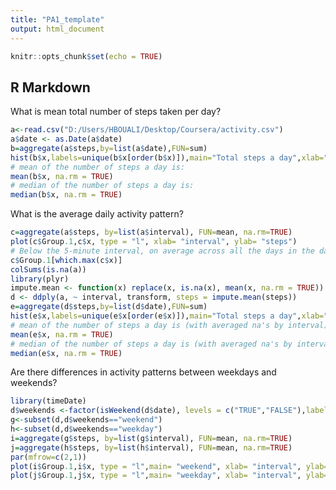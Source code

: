 ---
title: "PA1_template"
output: html_document
---

```{r setup, include=FALSE}
knitr::opts_chunk$set(echo = TRUE)
```
## R Markdown
What is mean total number of steps taken per day?
```{r}
a<-read.csv("D:/Users/HBOUALI/Desktop/Coursera/activity.csv")
a$date <- as.Date(a$date)
b=aggregate(a$steps,by=list(a$date),FUN=sum)
hist(b$x,labels=unique(b$x[order(b$x)]),main="Total steps a day",xlab="Steps")
# mean of the number of steps a day is:
mean(b$x, na.rm = TRUE)
# median of the number of steps a day is:
median(b$x, na.rm = TRUE)
```

What is the average daily activity pattern?
```{r}
c=aggregate(a$steps, by=list(a$interval), FUN=mean, na.rm=TRUE)
plot(c$Group.1,c$x, type = "l", xlab= "interval", ylab= "steps")
# Below the 5-minute interval, on average across all the days in the dataset, contains the maximum number of steps:
c$Group.1[which.max(c$x)]
colSums(is.na(a))
library(plyr)
impute.mean <- function(x) replace(x, is.na(x), mean(x, na.rm = TRUE))
d <- ddply(a, ~ interval, transform, steps = impute.mean(steps))
e=aggregate(d$steps,by=list(d$date),FUN=sum)
hist(e$x,labels=unique(e$x[order(e$x)]),main="Total steps a day",xlab="Steps")
# mean of the number of steps a day is (with averaged na's by interval):
mean(e$x, na.rm = TRUE)
# median of the number of steps a day is (with averaged na's by interval):
median(e$x, na.rm = TRUE)
```

Are there differences in activity patterns between weekdays and weekends?
```{r}
library(timeDate)
d$weekends <-factor(isWeekend(d$date), levels = c("TRUE","FALSE"),labels = c("weekend", "weekday"))                
g<-subset(d,d$weekends=="weekend")
h<-subset(d,d$weekends=="weekday")
i=aggregate(g$steps, by=list(g$interval), FUN=mean, na.rm=TRUE)
j=aggregate(h$steps, by=list(h$interval), FUN=mean, na.rm=TRUE)
par(mfrow=c(2,1))
plot(i$Group.1,i$x, type = "l",main= "weekend", xlab= "interval", ylab= "steps")
plot(j$Group.1,j$x, type = "l",main= "weekday", xlab= "interval", ylab= "steps")
```

